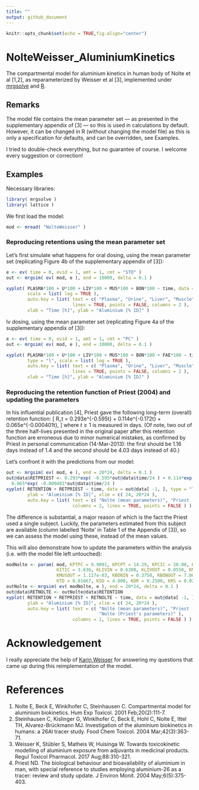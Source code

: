 ```yaml
---
title: ""
output: github_document
---
```


```r
knitr::opts_chunk$set(echo = TRUE,fig.align="center")
```

# NolteWeisser_AluminiumKinetics
The compartmental model for aluminium kinetics in human body of Nolte et al [1,2], as reparameterized by Weisser et al [3], implemented under [mrgsolve](https://mrgsolve.github.io/) and [R](https://www.r-project.org/).

## Remarks

The model file contains the mean parameter set — as presented in the supplementary appendix of [3] — so this is used in calculations by default. However, it can be changed in R (without changing the model file) as this is only a specification for defaults, and can be overridden, see Examples.

I tried to double-check everything, but no guarantee of course. I welcome every suggestion or correction!

## Examples

Necessary libraries:
```r
library( mrgsolve )
library( lattice )
```

We first load the model:
```r
mod <- mread( "NolteWeisser" )
```

### Reproducing retentions using the mean parameter set

Let's first simulate what happens for oral dosing, using the mean parameter set (replicating Figure 4b of the supplementary appendix of [3]):
```r
e <- ev( time = 0, evid = 1, amt = 1, cmt = "STO" )
out <- mrgsim( ev( mod, e ), end = 10000, delta = 0.1 )

xyplot( PLASMA*100 + U*100 + LIV*100 + MUS*100 + BON*100 ~ time, data = out@data[ -1, ], type = "l",
        scale = list( log = TRUE ),
        auto.key = list( text = c( "Plasma", "Urine", "Liver", "Muscle", "Bone" ),
                         lines = TRUE, points = FALSE, columns = 2 ),
        xlab = "Time [h]", ylab = "Aluminium [% ID]" )
```

Iv dosing, using the mean parameter set (replicating Figure 4a of the supplementary appendix of [3]):
```r
e <- ev( time = 0, evid = 1, amt = 1, cmt = "PC" )
out <- mrgsim( ev( mod, e ), end = 10000, delta = 0.1 )

xyplot( PLASMA*100 + U*100 + LIV*100 + MUS*100 + BON*100 + FAE*100 ~ time, data = out@data[ -1, ],
        type = "l", scale = list( log = TRUE ),
        auto.key = list( text = c( "Plasma", "Urine", "Liver", "Muscle", "Bone", "Faeces" ),
                         lines = TRUE, points = FALSE, columns = 2 ),
        xlab = "Time [h]", ylab = "Aluminium [% ID]" )
```

### Reproducing the retention function of Priest (2004) and updating the parameters

In his influential publication [4], Priest gave the following long-term (overall) retention function:
\[
R_t = 0.293e^{-0.595t} + 0.114e^{-0.172t} + 0.065e^{-0.000401t},
\]
where $t \geq 1$ is measured in days. (Of note, two out of the three half-lives presented in the original paper after this retention function are erroneous due to minor numerical mistakes, as confirmed by Priest in personal communication (14-Mar-2013): the first should be 1.16 days instead of 1.4 and the second should be 4.03 days instead of 40.)

Let's confront it with the predictions from our model:
```r
out <- mrgsim( ev( mod, e ), end = 20*24, delta = 0.1 )
out@data$RETPRIEST <- 0.293*exp( -0.595*out@data$time/24 ) + 0.114*exp( -0.172*out@data$time/24 ) +
  0.065*exp( -0.000401*out@data$time/24 )
xyplot( RETENTION + RETPRIEST ~ time, data = out@data[ -1, ], type = "l", xlab = "Time [h]",
        ylab = "Aluminium [% ID]", xlim = c( 24, 20*24 ),
        auto.key = list( text = c( "Nolte (mean parameters)", "Priest (2004)" ),
                         columns = 2, lines = TRUE, points = FALSE ) )
```

The difference is substantial, a major reason of which is the fact the Priest used a single subject. Luckily, the parameters estimated from this subject are available (column labelled 'Nolte' in Table 1 of the Appendix of [3]), so we can assess the model using these, instead of the mean values.

This will also demonstrate how to update the parameters within the analysis (i.e. with the model file left untouched):

```r
modNolte <- param( mod, KPTPC = 0.9091, KPCPT = 14.29, KPCIC = 20.00, KICPC = 5.000, KICIT = 17.40,
                   KITIC = 3.636, KLIVIN = 0.6300, KLIVOUT = 0.0550, KMUSIN = 0.0417,
                   KMUSOUT = 1.117e-03, KBONIN = 0.3750, KBONOUT = 7.000e-05, KU = 7.143,
                   KTD = 0.01667, KSD = 4.000, KDR = 0.2500, KRS = 0.02778 )
outNolte <- mrgsim( ev( modNolte, e ), end = 20*24, delta = 0.1 )
out@data$RETNOLTE <- outNolte@data$RETENTION
xyplot( RETENTION + RETPRIEST + RETNOLTE ~ time, data = out@data[ -1, ], type = "l", xlab = "Time [h]",
        ylab = "Aluminium [% ID]", xlim = c( 24, 20*24 ),
        auto.key = list( text = c( "Nolte (mean parameters)", "Priest (2004)",
                                   "Nolte (Priest's parameters)" ),
                         columns = 2, lines = TRUE, points = FALSE ) )
```

# Acknowledgement

I really appreciate the help of [Karin Weisser](http://www.pei.de/SharedDocs/Personen/DE/mitarbeiter/v-z/weisser-karin.html) for answering my questions that came up during this reimplementation of the model.

# References

1. Nolte E, Beck E, Winklhofer C, Steinhausen C. Compartmental model for aluminium biokinetics. Hum Exp Toxicol. 2001 Feb;20(2):111-7.
2. Steinhausen C, Kislinger G, Winklhofer C, Beck E, Hohl C, Nolte E, Ittel TH, Alvarez-Brückmann MJ. Investigation of the aluminium biokinetics in humans: a 26Al tracer study. Food Chem Toxicol. 2004 Mar;42(3):363-71.
3. Weisser K, Stübler S, Matheis W, Huisinga W. Towards toxicokinetic modelling of aluminium exposure from adjuvants in medicinal products. Regul Toxicol Pharmacol. 2017 Aug;88:310-321.
4. Priest ND. The biological behaviour and bioavailability of aluminium in man, with special reference to studies employing aluminium-26 as a tracer: review and study update. J Environ Monit. 2004 May;6(5):375-403.